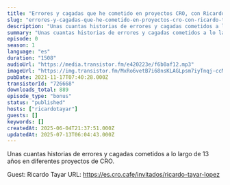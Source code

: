 ```yaml
---
title: "Errores y cagadas que he cometido en proyectos CRO, con Ricardo Tayar"
slug: "errores-y-cagadas-que-he-cometido-en-proyectos-cro-con-ricardo-tayar"
description: "Unas cuantas historias de errores y cagadas cometidos a lo largo de 13 años en diferentes proyectos de CRO.\n\nGuest: Ricardo Tayar\nURL: https://es.cro.cafe/invitados/ricardo-tayar-lopez"
summary: "Unas cuantas historias de errores y cagadas cometidos a lo largo de 13 años en diferentes proyectos de CRO."
episode: 0
season: 1
language: "es"
duration: "1508"
audioUrl: "https://media.transistor.fm/e420223e/f6b0af12.mp3"
imageUrl: "https://img.transistor.fm/MxRo6vetB7i68nsKLAGLpsm7iyTnqj-ccMl6f_isUFk/rs:fill:3000:3000:1/q:60/aHR0cHM6Ly9pbWct/dXBsb2FkLXByb2R1/Y3Rpb24udHJhbnNp/c3Rvci5mbS9kZWU1/YzVkMjM0OWM2MzI4/YmM1ZTQxODllYTQx/YmNmMC5qcGc.webp"
pubDate: 2021-11-17T07:40:28.000Z
transistorId: "726668"
downloads_total: 889
episode_type: "bonus"
status: "published"
hosts: ["ricardotayar"]
guests: []
keywords: []
createdAt: 2025-06-04T21:37:51.000Z
updatedAt: 2025-07-13T06:04:43.000Z
---
```


Unas cuantas historias de errores y cagadas cometidos a lo largo de 13 años en diferentes proyectos de CRO.

Guest: Ricardo Tayar
URL: https://es.cro.cafe/invitados/ricardo-tayar-lopez
